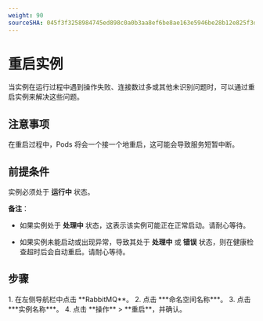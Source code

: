 ```yaml
---
weight: 90
sourceSHA: 045f3f3258984745ed898c0a0b3aa8ef6be8ae163e5946be28b12e825f3de61b
---
```


# 重启实例

当实例在运行过程中遇到操作失败、连接数过多或其他未识别问题时，可以通过重启实例来解决这些问题。

## 注意事项

在重启过程中，Pods 将会一个接一个地重启，这可能会导致服务短暂中断。

## 前提条件

实例必须处于 **运行中** 状态。

**备注**：

- 如果实例处于 **处理中** 状态，这表示该实例可能正在正常启动。请耐心等待。

- 如果实例未能启动或出现异常，导致其处于 **处理中** 或 **错误** 状态，则在健康检查超时后会自动重启。请耐心等待。

## 步骤

<Tabs>
  <Tab label="Web 控制台">
    1. 在左侧导航栏中点击 **RabbitMQ**。
    2. 点击 ***命名空间名称***。
    3. 点击 ***实例名称***。
    4. 点击 **操作** > **重启**，并确认。
  </Tab>
</Tabs>
